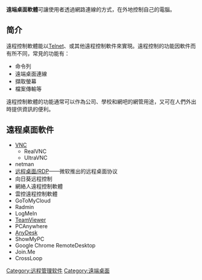 {{unreferenced|time=2017-06-03T16:30:45+00:00}}
{{noteTA
|T=zh-hans:远程桌面软件;zh-hk:遠端桌面軟件;zh-tw:遠端桌面軟體;
|1=zh-hans:远程桌面软件;zh-hk:遠端桌面軟件;zh-tw:遠端桌面軟體;
|2=zh-hans:远程;zh-hk:遠端;zh-tw:遠端;
}}
'''遠端桌面軟體'''可讓使用者透過網路連線的方式，在外地控制自己的電腦。

==简介==
遠程控制軟體能以[[Telnet|Telnet]]、{{Tsl|en|Remote_Desktop_Services#Remote_Desktop_Connection|Mstsc}}或其他遠程控制軟件來實現。遠程控制的功能因軟件而有所不同，常見的功能有：
*命令列
*遠端桌面連線
*擷取螢幕
*檔案傳輸等

遠程控制軟體的功能通常可以作為公司、學校和網吧的網管用途，又可在人們外出時提供資訊的便利。

== 遠程桌面軟件 ==
*[[VNC|VNC]]
**RealVNC
**UltraVNC
*netman
*[[遠端桌面連線|远程桌面/RDP]]——微软推出的远程桌面协议
*向日葵远程控制
*網絡人遠程控制軟體
*雲控遠程控制軟體
*GoToMyCloud
*Radmin
*LogMeIn
*[[TeamViewer|TeamViewer]]
*PCAnywhere
*[[AnyDesk|AnyDesk]]
*ShowMyPC
*Google Chrome RemoteDesktop
*Join.Me 
*CrossLoop

{{远程管理软件}}

[[Category:远程管理软件|Category:远程管理软件]]
[[Category:遠端桌面|Category:遠端桌面]]